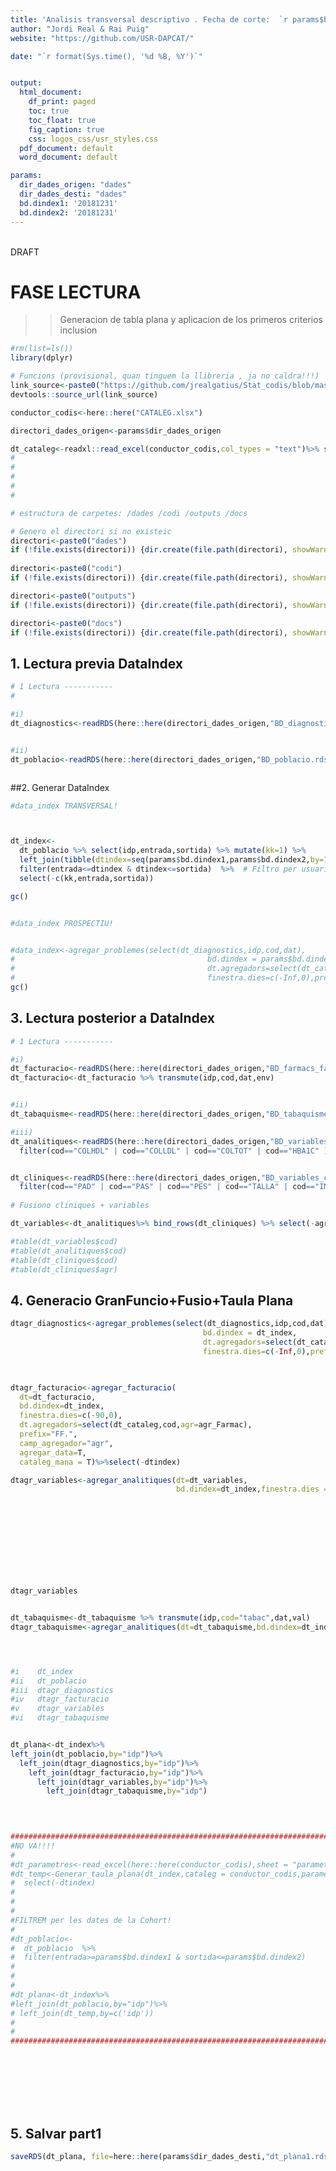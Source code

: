 ```yaml
---
title: 'Analisis transversal descriptivo . Fecha de corte:  `r params$bd.dindex1`'
author: "Jordi Real & Rai Puig"
website: "https://github.com/USR-DAPCAT/"

date: "`r format(Sys.time(), '%d %B, %Y')`"


output:
  html_document:
    df_print: paged
    toc: true
    toc_float: true
    fig_caption: true
    css: logos_css/usr_styles.css
  pdf_document: default
  word_document: default

params:
  dir_dades_origen: "dades" 
  dir_dades_desti: "dades" 
  bd.dindex1: '20181231'
  bd.dindex2: '20181231'
---
```



&nbsp;
<script>
   $(document).ready(function() {
     $head = $('#header');
     $head.prepend('<img src=\"https://www.idiapjgol.org/images/logo.png\" style=\"float: right ;width: 130px;\"/>')
     $head.prepend('<img src=\"https://avatars2.githubusercontent.com/u/57066591?s=200&v=4\" style=\"margin-left:25% ;width: 80px;\"/>')
     $head.prepend('<img src=\"logoDAP_Cat.png\" style=\"float: left:1;width: 185px;\"/>')
   });
</script>



<div class="watermark">DRAFT</div>




# FASE LECTURA

>> Generacion de tabla plana y aplicacion de los primeros criterios inclusion 

```r
#rm(list=ls())
library(dplyr)

# Funcions (provisional, quan tinguem la llibreria , ja no caldra!!!) 
link_source<-paste0("https://github.com/jrealgatius/Stat_codis/blob/master/funcions_propies.R","?raw=T")
devtools::source_url(link_source)

conductor_codis<-here::here("CATALEG.xlsx")

directori_dades_origen<-params$dir_dades_origen

dt_cataleg<-readxl::read_excel(conductor_codis,col_types = "text")%>% select(cod,domini,agr,agr_Farmac,DM2)
#
#
#
#
#

```

```r

# estructura de carpetes: /dades /codi /outputs /docs

# Genero el directori si no existeic
directori<-paste0("dades")
if (!file.exists(directori)) {dir.create(file.path(directori), showWarnings = FALSE)}
  
directori<-paste0("codi")
if (!file.exists(directori)) {dir.create(file.path(directori), showWarnings = FALSE)}

directori<-paste0("outputs")
if (!file.exists(directori)) {dir.create(file.path(directori), showWarnings = FALSE)}

directori<-paste0("docs")
if (!file.exists(directori)) {dir.create(file.path(directori), showWarnings = FALSE)}


```


## 1. Lectura previa DataIndex 

```r
# 1 Lectura -----------
#

#i)
dt_diagnostics<-readRDS(here::here(directori_dades_origen,"BD_diagnostics.rds")) %>% as_tibble()


#ii)
dt_poblacio<-readRDS(here::here(directori_dades_origen,"BD_poblacio.rds")) %>% as_tibble()



```




##2. Generar DataIndex

```r


#data_index TRANSVERSAL!



dt_index<-
  dt_poblacio %>% select(idp,entrada,sortida) %>% mutate(kk=1) %>%
  left_join(tibble(dtindex=seq(params$bd.dindex1,params$bd.dindex2,by=10000),kk=1),by="kk") %>%
  filter(entrada<=dtindex & dtindex<=sortida)  %>%  # Filtro per usuari actiu en data index
  select(-c(kk,entrada,sortida))

gc()


#data_index PROSPECTIU!


#data_index<-agregar_problemes(select(dt_diagnostics,idp,cod,dat),
#                                           bd.dindex = params$bd.dindex2,
#                                           dt.agregadors=select(dt_cataleg,cod,agr=DM2),
#                                           finestra.dies=c(-Inf,0),prefix = "INCLUSIO.",cataleg_mana=T) 
gc()


```

## 3. Lectura posterior a DataIndex 

```r
# 1 Lectura -----------

#i)
dt_facturacio<-readRDS(here::here(directori_dades_origen,"BD_farmacs_facturats.rds")) %>% as_tibble()
dt_facturacio<-dt_facturacio %>% transmute(idp,cod,dat,env)


#ii)
dt_tabaquisme<-readRDS(here::here(directori_dades_origen,"BD_tabaquisme.rds")) %>% as_tibble()

#iii)
dt_analitiques<-readRDS(here::here(directori_dades_origen,"BD_variables_analitiques.rds")) %>% as_tibble()%>%
  filter(cod=="COLHDL" | cod=="COLLDL" | cod=="COLTOT" | cod=="HBA1C" )


dt_cliniques<-readRDS(here::here(directori_dades_origen,"BD_variables_cliniques.rds")) %>% as_tibble() %>%select(idp,dat,cod=agr,val)%>%
  filter(cod=="PAD" | cod=="PAS" | cod=="PES" | cod=="TALLA" | cod=="IMC")
                                                                                                                                           
# Fusiono cliniques + variables

dt_variables<-dt_analitiques%>% bind_rows(dt_cliniques) %>% select(-agr)

#table(dt_variables$cod)
#table(dt_analitiques$cod)
#table(dt_cliniques$cod)
#table(dt_cliniques$agr)


```


## 4. Generacio GranFuncio+Fusio+Taula Plana
```r



dtagr_diagnostics<-agregar_problemes(select(dt_diagnostics,idp,cod,dat),
                                           bd.dindex = dt_index,
                                           dt.agregadors=select(dt_cataleg,cod,agr=DM2),
                                           finestra.dies=c(-Inf,0),prefix = "DG.",cataleg_mana=T)%>%select(-dtindex)
                                                


dtagr_facturacio<-agregar_facturacio(
  dt=dt_facturacio,
  bd.dindex=dt_index,
  finestra.dies=c(-90,0),
  dt.agregadors=select(dt_cataleg,cod,agr=agr_Farmac),
  prefix="FF.",
  camp_agregador="agr",
  agregar_data=T,
  cataleg_mana = T)%>%select(-dtindex)

dtagr_variables<-agregar_analitiques(dt=dt_variables,
                                     bd.dindex=dt_index,finestra.dies = c(-365,0))%>%select(-dtindex,
                                                                                            -COLHDL.dies,
                                                                                            -COLLDL.dies,
                                                                                            -COLTOT.dies,
                                                                                            -HBA1C.dies,
                                                                                            -IMC.dies,
                                                                                            -PAD.dies,
                                                                                            -PAS.dies,
                                                                                            -PES.dies,
                                                                                            -TALLA.dies)

dtagr_variables


dt_tabaquisme<-dt_tabaquisme %>% transmute(idp,cod="tabac",dat,val)
dtagr_tabaquisme<-agregar_analitiques(dt=dt_tabaquisme,bd.dindex=dt_index,finestra.dies = c(-Inf,0))%>%select(-dtindex,-tabac.dies)




#i    dt_index
#ii   dt_poblacio
#iii  dtagr_diagnostics
#iv   dtagr_facturacio
#v    dtagr_variables
#vi   dtagr_tabaquisme


dt_plana<-dt_index%>%
left_join(dt_poblacio,by="idp")%>%
  left_join(dtagr_diagnostics,by="idp")%>%
    left_join(dtagr_facturacio,by="idp")%>%
      left_join(dtagr_variables,by="idp")%>%
        left_join(dtagr_tabaquisme,by="idp")
    
  


####################################################################################################
#NO VA!!!!
#
#dt_parametres<-read_excel(here::here(conductor_codis),sheet = "parametres")
#dt_temp<-Generar_taula_plana(dt_index,cataleg = conductor_codis,parametres = dt_parametres)%>%
#  select(-dtindex)
#
#
#
#FILTREM per les dates de la Cohort!
#
#dt_poblacio<-
#  dt_poblacio  %>%
#  filter(entrada>=params$bd.dindex1 & sortida<=params$bd.dindex2)  
#
#
#
#dt_plana<-dt_index%>%
#left_join(dt_poblacio,by="idp")%>%
# left_join(dt_temp,by=c('idp'))
#
#
####################################################################################################









```

## 5. Salvar part1 
```r
saveRDS(dt_plana, file=here::here(params$dir_dades_desti,"dt_plana1.rds"))

```
